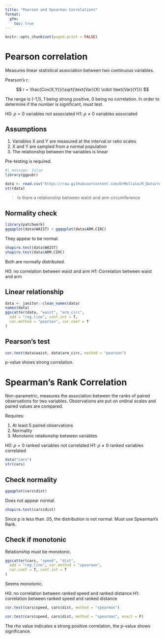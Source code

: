 ```yaml
---
title: "Pearson and Spearman Correlations"
format: 
  gfm: 
    toc: true
---
```


```r
knitr::opts_chunk$set(paged.print = FALSE)
```

# Pearson correlation

Measures linear statistical association between two continuous variables.


Pearson's r:

$$
r = \frac{Cov(X,Y)}{\sqrt{\text{Var}(X) \cdot \text{Var}(Y)}}
$$

The range is (-1,1), 1 being strong positive, 0 being no correlation. In order to determine if the number is significant, must test.

H0: $\rho = 0$ variables not associated
H1: $\rho \ne 0$ variables associated

## Assumptions

1. Variables X and Y are measured at the interval or ratio scales
2. X and Y are sampled from a normal population
3. The relationship between the variables is linear

Pre-testing is required.


```r
#| message: false
library(ggpubr)
```

```r
data <- read.csv("https://raw.githubusercontent.com/DrMollalo/R_Data/refs/heads/main/Arm_Waist.csv", header = T)
str(data)
```

> Is there a relationship between waist and arm circumference

## Normality check

```r
library(patchwork)
ggqqplot(data$WAIST) + ggqqplot(data$ARM.CIRC)
```

They appear to be normal.

```r
shapiro.test(data$WAIST)
shapiro.test(data$ARM.CIRC)
```

Both are normally distributed.

H0: no correlation between waist and arm
H1: Correlation between waist and arm

## Linear relationship

```r
data <- janitor::clean_names(data)
names(data)
ggscatter(data, "waist", "arm_circ",
  add = "reg.line", conf.int = T,
  cor.method = "pearson", cor.coef = T
)
```

## Pearson's test

```r
cor.test(data$waist, data$arm_circ, method = "pearson")
```

p-value shows strong correlation.



# Spearman's Rank Correlation

Non-parametric, measures the association between the ranks of paired observations for two variables. Observations are put on ordinal scales and paired values are compared.

Requires:

1. At least 5 paired observations
2. Normality
3. Monotonic relationship between variables

H0: $\rho = 0$ ranked variables not correlated
H1: $\rho \ne 0$ ranked variables correlated

```r
data("cars")
str(cars)
```

## Check normality

```r
ggqqplot(cars$dist)
```

Does not appear normal.

```r
shapiro.test(cars$dist)
```

Since p is less than .05, the distribution is not normal. Must use Spearman's Rank.

## Check if monotonic

Relationship must be monotonic.

```r
ggscatter(cars, "speed", "dist",
  add = "reg.line", cor.method = "spearman",
  cor.coef = T, conf.int = T
)
```

Seems monotonic.

H0: no correlation between ranked speed and ranked distance
H1: correlation between ranked speed and ranked distance

```r
cor.test(cars$speed, cars$dist, method = "spearman")
```

```r
cor.test(cars$speed, cars$dist, method = "spearman", exact = F)
```

The rho value indicates a strong positive correlation, the p-value shows significance.




















